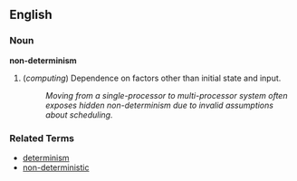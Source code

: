 ==English==

===Noun===
'''non-determinism'''

# (''computing'') Dependence on factors other than initial state and input.
#: ''Moving from a single-processor to multi-processor system often exposes hidden non-determinism due to invalid assumptions about scheduling.''

===Related Terms===
*[[determinism]]
*[[non-deterministic]]